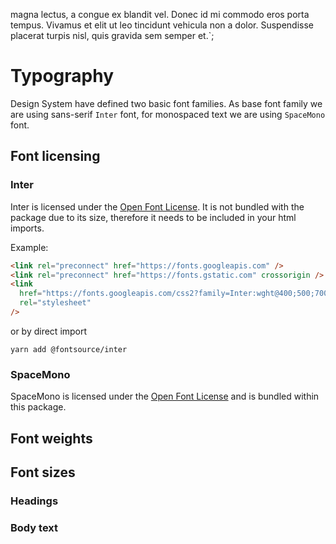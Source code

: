 

magna lectus, a congue ex blandit vel. Donec id mi commodo eros porta tempus. Vivamus et elit ut
leo tincidunt vehicula non a dolor. Suspendisse placerat turpis nisl, quis gravida sem semper et.`;

<Meta title="Theme/Typography" />

# Typography

Design System have defined two basic font families. As base font family we are using sans-serif
`Inter` font, for monospaced text we are using `SpaceMono` font.

## Font licensing

### Inter

Inter is licensed under the [Open Font License](https://scripts.sil.org/cms/scripts/page.php?site_id=nrsi&id=OFL).
It is not bundled with the package due to its size, therefore it needs to be included in your html imports.

Example:

```html
<link rel="preconnect" href="https://fonts.googleapis.com" />
<link rel="preconnect" href="https://fonts.gstatic.com" crossorigin />
<link
  href="https://fonts.googleapis.com/css2?family=Inter:wght@400;500;700&display=swap"
  rel="stylesheet"
/>
```

or by direct import

```
yarn add @fontsource/inter
```

### SpaceMono

SpaceMono is licensed under the [Open Font License](https://scripts.sil.org/cms/scripts/page.php?site_id=nrsi&id=OFL)
and is bundled within this package.

<FontPalette>
  <FontItem
    title="theme.typography.family.base"
    subtitle="Inter"
    sampleText={lipsum}
    fontFamily={theme.typography.family.base}
  />
  <FontItem
    title="theme.typography.family.mono"
    subtitle="SpaceMono"
    sampleText={lipsum}
    fontFamily={theme.typography.family.mono}
  />
</FontPalette>

## Font weights

<FontPalette>
  <FontItem
    title="theme.typography.weight.light"
    subtitle="Light weight"
    sampleText={lipsum}
    fontWeight={theme.typography.weight.light}
  />
  <FontItem
    title="theme.typography.weight.regular"
    subtitle="Regular weight, monospace font can be used only with regular weight"
    sampleText={lipsum}
    fontWeight={theme.typography.weight.regular}
  />
  <FontItem
    title="theme.typography.weight.medium"
    subtitle="Medium weight"
    sampleText={lipsum}
    fontWeight={theme.typography.weight.medium}
  />
  <FontItem
    title="theme.typography.weight.semibold"
    subtitle="Semibold weight"
    sampleText={lipsum}
    fontWeight={theme.typography.weight.semibold}
  />
  <FontItem
    title="theme.typography.weight.bold"
    subtitle="Bold weight"
    sampleText={lipsum}
    fontWeight={theme.typography.weight.bold}
  />
</FontPalette>

## Font sizes

### Headings

<FontPalette>
  <FontItem
    title="theme.typography.size.h1"
    subtitle="Page-level headers"
    sampleText="Heading H1"
    fontSize={theme.typography.size.h1}
    fontWeight={theme.typography.weight.medium}
    lineHeight={theme.typography.lineHeight.xxl}
  />
  <FontItem
    title="theme.typography.size.h2"
    subtitle="Section and column headers"
    sampleText="Heading H2"
    fontSize={theme.typography.size.h2}
    fontWeight={theme.typography.weight.medium}
    lineHeight={theme.typography.lineHeight.xxl}
  />
  <FontItem
    title="theme.typography.size.h3"
    subtitle="Subsection headers"
    sampleText="Heading H3"
    fontSize={theme.typography.size.h3}
    fontWeight={theme.typography.weight.medium}
    lineHeight={theme.typography.lineHeight.xl}
  />
  <FontItem
    title="theme.typography.size.h4"
    subtitle="Block headers"
    sampleText="Heading H4"
    fontSize={theme.typography.size.h4}
    fontWeight={theme.typography.weight.medium}
    lineHeight={theme.typography.lineHeight.lg}
  />
  <FontItem
    title="theme.typography.size.h5"
    subtitle="Block headers"
    sampleText="Heading H5"
    fontSize={theme.typography.size.h5}
    fontWeight={theme.typography.weight.medium}
    lineHeight={theme.typography.lineHeight.mdPlus}
  />
</FontPalette>

### Body text

<FontPalette>
  <FontItem
    title="theme.typography.size.lg"
    subtitle=""
    sampleText={lipsum}
    fontSize={theme.typography.size.lg}
    lineHeight={theme.typography.lineHeight.lg}
  />
  <FontItem
    title="theme.typography.size.md"
    subtitle=""
    sampleText={lipsum}
    fontSize={theme.typography.size.md}
    lineHeight={theme.typography.lineHeight.md}
  />
</FontPalette>
